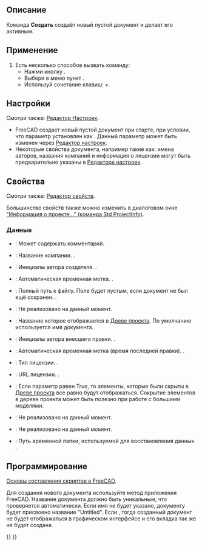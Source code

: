 <languages/>

{{Docnav/ru
|
|[[Std_Open/ru|Открыть]]
|[[Std_File_Menu/ru|Раздел Меню Файл]]
|IconL=
|IconR=Std_Open.svg
|IconC=Freecad.svg
}}

{{GuiCommand/ru
|Name=Std_New
|Name/ru=Создать
|MenuLocation=Файл → Создать
|Workbenches=All
|Shortcut={{KEY|Ctrl}}+{{KEY|N}}
|SeeAlso=[[Std_Open/ru|Открыть файл]],<br>[[Std_Import/ru|Импортировать файл]]
}}

<span id="Description"></span>
==Описание==

Команда '''Создать''' создаёт новый пустой документ и делает его активным.

<span id="Usage"></span>
==Применение==

# Есть несколько способов вызвать команду:
#* Нажми кнопку {{Button|[[Image:Std_New.svg|16px]] [[Std_New/ru|Создадть]]}}.
#* Выбери в меню пункт {{MenuCommand|Файл → [[Image:Std_New.svg|16px]] Создадть}}.
#* Используй сочетание клавиш: {{KEY|Ctrl}}+{{KEY|N}}.

<span id="Preferences"></span>
==Настройки==

Смотри также: [[Preferences_Editor/ru|Редактор Настроек]].

<div class="mw-translate-fuzzy">
* FreeCAD создает новый пустой документ при старте, при условии, что параметр {{MenuCommand|Инструменты → Редактор параметров... → BaseApp → Preferences → Document → CreateNewDoc}} установлен как {{TRUE}}. Данный параметр может быть изменен через [[Preferences_Editor/ru#Документ|Редактор настроек]].
* Некоторые свойства документа, например такие как: имена авторов, названия компаний и информация о лицензии могут быть предварительно указаны в [[Preferences Editor/ru#Документ|Редакторе настроек]].
</div>

<span id="Properties"></span>
==Свойства==

Смотри также: [[property_editor/ru|Редактор свойств]].

Большинство свойств также можно изменить в диалоговом окне [[Std_ProjectInfo/ru|"Информация о проекте..." (команда Std ProjectInfo)]].

<span id="Data"></span>
=== Данные ===

{{TitleProperty|Base - Основные}}

<div class="mw-translate-fuzzy">
* {{PropertyData|Comment}}: Может содержать комментарий.
* {{PropertyData|Company}}: Название компании. {{Emphasis|Может быть установлено предварительно}}.
* {{PropertyData|Created By}}: Инициалы автора создателя. {{Emphasis|Может быть установлено предварительно}}.
* {{PropertyData|Creation Date}}: Автоматическая временная метка. {{Emphasis|Нередактируемое значение}}.
* {{PropertyData|File Name}}: Полный путь к файлу. Поле будет пустым, если документ не был ещё сохранен. {{Emphasis|Нередактируемое значение}}.
* {{PropertyData|Id}}: Не реализовано на данный момент.
* {{PropertyData|Label}}: Название которое отображается в [[Tree_view/ru|Древе проекта]]. По умолчанию используется имя документа.
* {{PropertyData|Last Modified By}}: Инициалы автора внесшего правки. {{Emphasis|Может быть установлено предварительно}}.
* {{PropertyData|Last Modified Date}}:  Автоматическая временная метка (время последней правки). {{Emphasis|Нередактируемое значение}}.
* {{PropertyData|License}}: Тип лицензии. {{Emphasis|Может быть установлено предварительно}}.
* {{PropertyData|License URL}}: URL лицензии. {{Emphasis|Может быть установлено предварительно}}.
* {{PropertyData|Show Hidden}}: Если параметр равен True, то элементы, которые были скрыты в [[Tree_view/ru|Древе проекта]] все равно будут отображаться. Сокрытие элементов в дереве проекта может быть полезно при работе с большими моделями.
* {{PropertyData|Tip}}: Не реализовано на данный момент.
* {{PropertyData|Tip Name}}: Не реализовано на данный момент.
* {{PropertyData|Transient Dir}}: Путь временной папки, используемой для восстановления данных. {{Emphasis|Нередактируемое значение}}.
</div>

<span id="Scripting"></span>
==Программирование==

<div class="mw-translate-fuzzy">
{{Emphasis|Смотрите так же:}} [[FreeCAD_Scripting_Basics/ru|Основы составления скриптов в FreeCAD]].
</div>

Для создания нового документа используйте {{incode|newDocument([name], [hidden<nowiki>=</nowiki>False])}} метод приложения FreeCAD. Название документа должно быть уникальным, что проверяется автоматически. Если имя не будет указано, документу будет присвоено название "Untitled". Если {{incode|hidden<nowiki>=</nowiki>True}}, тогда созданный документ не будет отображаться в графическом интерфейсе и его вкладка так же не будет создана.

{{Code|code=
import FreeCAD
from pathlib import Path

# The folder and filename we will use:
fld = 'D:/testfiles/'
fnm = fld + 'test.FCStd'

# Make sure fld exists:
Path(fld).mkdir(parents=True, exist_ok=True)

doc = FreeCAD.newDocument()
doc.saveAs(fnm)

FreeCAD.closeDocument(doc.Name)

doc = FreeCAD.open(fnm)
doc.save()

FreeCAD.closeDocument(doc.Name)
}}


{{Docnav/ru
|
|[[Std_Open/ru|Открыть]]
|[[Std_File_Menu/ru|Раздел Меню Файл]]
|IconL=
|IconR=Std_Open.svg
|IconC=Freecad.svg
}}

{{Std_Base_navi{{#translation:}}}}
{{Userdocnavi{{#translation:}}}}